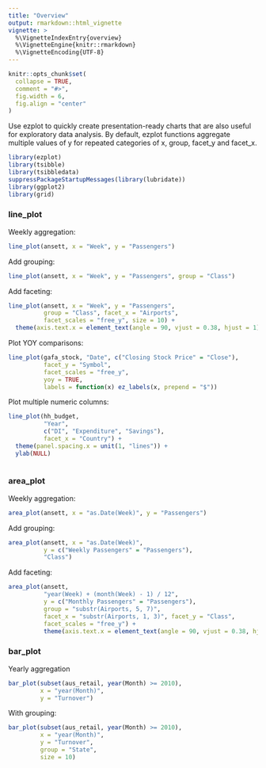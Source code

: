 ```yaml
---
title: "Overview"
output: rmarkdown::html_vignette
vignette: >
  %\VignetteIndexEntry{overview}
  %\VignetteEngine{knitr::rmarkdown}
  %\VignetteEncoding{UTF-8}
---
```


```r
knitr::opts_chunk$set(
  collapse = TRUE,
  comment = "#>",
  fig.width = 6,
  fig.align = "center"
)
```

Use ezplot to quickly create presentation-ready charts that are also useful for
exploratory data analysis. By default, ezplot functions aggregate multiple 
values of y for repeated categories of x, group, facet_y and facet_x.

```r
library(ezplot)
library(tsibble)
library(tsibbledata)
suppressPackageStartupMessages(library(lubridate))
library(ggplot2)
library(grid)
```

### line_plot
Weekly aggregation:
```r
line_plot(ansett, x = "Week", y = "Passengers")
```

Add grouping:
```r
line_plot(ansett, x = "Week", y = "Passengers", group = "Class")
```

Add faceting:
```r
line_plot(ansett, x = "Week", y = "Passengers",
          group = "Class", facet_x = "Airports",
          facet_scales = "free_y", size = 10) +
  theme(axis.text.x = element_text(angle = 90, vjust = 0.38, hjust = 1))
```

Plot YOY comparisons:
```r
line_plot(gafa_stock, "Date", c("Closing Stock Price" = "Close"),
          facet_y = "Symbol",
          facet_scales = "free_y",
          yoy = TRUE,
          labels = function(x) ez_labels(x, prepend = "$"))
```

Plot multiple numeric columns:
```r
line_plot(hh_budget,
          "Year",
          c("DI", "Expenditure", "Savings"),
          facet_x = "Country") +
  theme(panel.spacing.x = unit(1, "lines")) +
  ylab(NULL)
  
```

### area_plot
Weekly aggregation:
```r
area_plot(ansett, x = "as.Date(Week)", y = "Passengers")
```

Add grouping:
```r
area_plot(ansett, x = "as.Date(Week)",
          y = c("Weekly Passengers" = "Passengers"),
          "Class")
```

Add faceting:
```r
area_plot(ansett,
          "year(Week) + (month(Week) - 1) / 12",
          y = c("Monthly Passengers" = "Passengers"),
          group = "substr(Airports, 5, 7)",
          facet_x = "substr(Airports, 1, 3)", facet_y = "Class",
          facet_scales = "free_y") +
          theme(axis.text.x = element_text(angle = 90, vjust = 0.38, hjust = 1))
```

### bar_plot
Yearly aggregation
```r
bar_plot(subset(aus_retail, year(Month) >= 2010), 
         x = "year(Month)",
         y = "Turnover")
```

With grouping:
```r
bar_plot(subset(aus_retail, year(Month) >= 2010), 
         x = "year(Month)",
         y = "Turnover",
         group = "State",
         size = 10)
```



